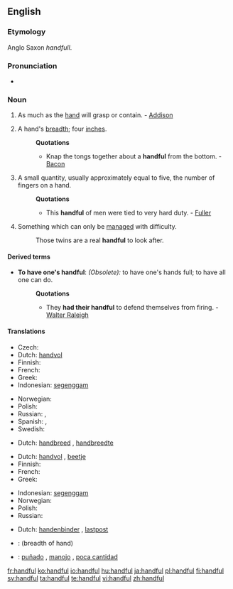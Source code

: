 ==English==

===Etymology===
Anglo Saxon {{etyl|asa}} ''handfull''.

===Pronunciation===
* {{audio|en-us-handful.ogg|Audio (US)}}

===Noun===
{{en-noun|pl2=handsful}}

# As much as the [[hand]] will grasp or contain. - [[Addison]]
# {{obsolete}} A hand's [[breadth]]; four [[inch]]es.
#: '''Quotations'''
#:* Knap the tongs together about a '''handful''' from the bottom. - [[Bacon]]
# A small quantity, usually approximately equal to five, the number of fingers on a hand.
#: '''Quotations'''
#:* This '''handful''' of men were tied to very hard duty. - [[Fuller]]
# Something which can only be [[manage]]d with difficulty.
#: Those twins are a real '''handful''' to look after.

====Derived terms====
* '''To have one's handful''': ''(Obsolete):'' to have one's hands full; to have all one can do.
*: '''Quotations'''
*:* They '''had their handful''' to defend themselves from firing. - [[Walter Raleigh]]

====Translations====
{{trans-top|amount held in hand}}
* Czech: {{t-|cs|hrst|f}}
* Dutch: [[handvol]] {{n}}
* Finnish: {{t-|fi|kourallinen}}
* French: {{t+|fr|poignée|f}}
* Greek: {{t+|el|χούφτα|f|tr=choúfta|sc=Grek}}
* Indonesian: [[genggam|segenggam]]
{{trans-mid}}
* Norwegian: {{t-|no|håndfull|m}}
* Polish: {{t-|pl|garść|f}}
* Russian: {{t+|ru|горсть|f|tr=gorst'|sc=Cyrl}}, {{t+|ru|пригоршня|f|tr=prigoršn'a|sc=Cyrl}}
* Spanish: {{t-|es|manojo|m}}, {{t-|es|puñado|m}}
* Swedish: {{t+|sv|handfull|c}}
{{trans-bottom}}

{{trans-top|breadth of hand}}
* Dutch: [[handbreed]] {{n}}, [[handbreedte]]
{{trans-mid}}
{{trans-bottom}}

{{trans-top|small quantity}}
* Dutch: [[handvol]] {{n}}, [[beetje]] {{n}}
* Finnish: {{t-|fi|kourallinen}}
* French: {{t+|fr|poignée|f}}
* Greek: {{t+|el|χούφτα|f|tr=choúfta|sc=Grek}}
{{trans-mid}}
* Indonesian: [[genggam|segenggam]]
* Norwegian: {{t-|no|håndfull|m}}
* Polish: {{t-|pl|garść|f}}
* Russian: {{t+|ru|горстка|f|tr=górstka|sc=Cyrl}}
{{trans-bottom}}

{{trans-top|handled with difficulty}}
* Dutch: [[handenbinder]] {{m}}, [[lastpost]]
{{trans-mid}}
{{trans-bottom}}

{{checktrans-top}}
* {{ttbc|Norwegian}}: {{t-|no|knyttneve|m}} (breadth of hand)
{{trans-mid}}
* {{ttbc|Spanish}}: [[puñado]] {{m}}, [[manojo]] {{m}}, [[poca cantidad]] {{f}}
{{trans-bottom}}

[[fr:handful]]
[[ko:handful]]
[[io:handful]]
[[hu:handful]]
[[ja:handful]]
[[pl:handful]]
[[fi:handful]]
[[sv:handful]]
[[ta:handful]]
[[te:handful]]
[[vi:handful]]
[[zh:handful]]
